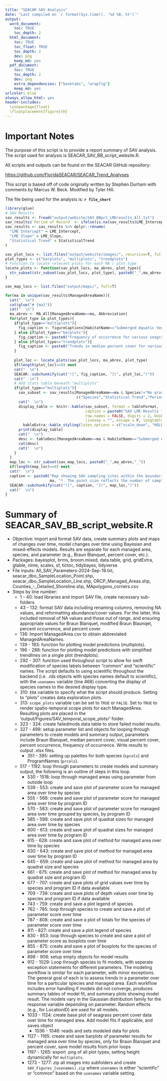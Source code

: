 ```yaml
---
title: "SEACAR SAV Analysis"
date: "Last compiled on `r format(Sys.time(), '%d %B, %Y')`"
output:
  word_document:
    toc: TRUE
    toc_depth: 2
  html_document:
    toc: TRUE
    toc_float: TRUE
    toc_depth: 2
    dev: png
    keep_md: yes
  pdf_document:
    toc: TRUE
    toc_depth: 2
    dev: png
    extra_dependencies: ["booktabs", "wrapfig"]
    keep_md: yes
urlcolor: blue
always_allow_html: yes
header-includes:
  \usepackage{float}
  \floatplacement{figure}{H}
---
```


# Important Notes

The purpose of this script is to provide a report summary of SAV analysis. The script used for analysis is SEACAR_SAV_BB_script_website.R.

All scripts and outputs can be found on the SEACAR GitHub repository:

<https://github.com/FloridaSEACAR/SEACAR_Trend_Analyses>

This script is based off of code originally written by Stephen Durham with comments by Marcus W. Beck. Modified by Tyler Hill.

The file being used for the analysis is: **`r file_short`**

```r
library(glue)
# SAV Results
sav_results <- fread("output/website/SAV_BBpct_LMEresults_All.txt")
sav_results$`Period of Record` <- ifelse(is.na(sav_results$LME_Intercept), NA, paste0(sav_results$EarliestYear, " - ", sav_results$LatestYear))
sav_results <- sav_results %>% dplyr::rename(
  "LME Intercept" = LME_Intercept,
  "LME Slope" = LME_Slope,
  "Statistical Trend" = StatisticalTrend
)

sav_plot_locs <- list.files("output/website/images/", recursive=T, full=T)
plot_types <- c("barplots", "multiplots", "trendplots")
# Function to locate relevant plots for each MA / plot_type
locate_plots <- function(sav_plot_locs, ma_abrev, plot_type){
  str_subset(str_subset(sav_plot_locs, plot_type), paste0("_",ma_abrev,"_"))
}

sav_map_locs <- list.files("output/maps/", full=T)

for(ma in unique(sav_results$ManagedAreaName)){
  cat("  \n")
  cat(glue("# {ma}"))
  cat("  \n")
  ma_abrev <- MA_All[ManagedAreaName==ma, Abbreviation]
  for(plot_type in plot_types){
    if(plot_type=="multiplots"){
      fig_caption <- figureCaptions[HabitatName=="Submerged Aquatic Vegetation" & IndicatorName=="Percent Cover", FigureCaptions]
    } else if(plot_type=="barplots"){
      fig_caption <- paste0("Frequency of occurrence for various seagrass species in ", ma)
    } else if(plot_type=="trendplots"){
      fig_caption <- paste0("Trends in median percent cover for various seagrass species in ", ma, " - simplified")
    }
    
    plot_loc <- locate_plots(sav_plot_locs, ma_abrev, plot_type)
    if(length(plot_loc)==0) next
    cat("  \n")
    SEACAR::subchunkify(cat("![", fig_caption, "](", plot_loc,")"))
    cat("  \n")
    # Add stats table beneath "multiplots"
    if(plot_type=="multiplots"){
      sav_subset <- sav_results[ManagedAreaName==ma & Species!="No grass in quadrat", 
                                c("Species","Statistical Trend","Period of Record","LME Intercept","LME Slope","p")]
      cat("  \n")
      display_table <- knitr::kable(sav_subset, format = tableFormat,
                                    caption = paste0("SAV LME Results for ", ma),
                                    row.names = FALSE, digits = 2, booktabs = T,
                                    linesep = "", escape = F, longtable = F) %>%
        kableExtra::kable_styling(latex_options = c("scale_down", "HOLD_position"))
      print(display_table)
      cat("  \n")
      desc <- tableDesc[ManagedAreaName==ma & HabitatName=="Submerged Aquatic Vegetation", get(descriptionColumn)]
      cat(desc)
      cat("  \n")
    }
  }
  map_loc <- str_subset(sav_map_locs, paste0("_",ma_abrev,"_"))
  if(length(map_loc)==0) next
  cat("  \n")
  caption <- paste0("Map showing SAV sampling sites within the boundaries of *", 
                    ma, "*. The point size reflects the number of samples at a given sampling site.  \n")
  SEACAR::subchunkify(cat("![", caption, "](", map_loc,")"))
  cat("  \n")
}
```

# Summary of SEACAR_SAV_BB_script_website.R

-   Objective: Import and format SAV data, create summary plots and maps of changes over time, model changes over time using Bayesian and mixed-effects models. Results are separate for each managed area, species, and parameter (e.g., Braun Blanquet, percent cover, etc.).
-   Packages: bayesplot, brms, broom.mixed, data.table, grid, gridExtra, gtable, nlme, scales, sf, tictoc, tidybayes, tidyverse
-   File inputs: All_SAV_Parameters-2024-Sep-19.txt, seacar_dbo_SampleLocation_Point.shp, seacar_dbo_SampleLocation_Line.shp, ORCP_Managed_Areas.shp, Counties\_-\_Detailed_Shoreline.shp, MApolygons_corners.csv
-   Steps by line number:
    -   1 - 40: load libraries and import SAV file, create necessary sub-folders.
    -   43 - 132: format SAV data including renaming columns, removing NA values, and reformatting abundance/cover values. For the latter, this included removal of NA values and those out of range, and ensuring appropriate values for Braun Blanquet, modified Braun Blaunqet, percent occurrence, and percent cover.
    -   136: Import ManagedArea.csv to obtain abbreviated ManagedAreaNames.
    -   139 - 193: function for plotting model predictions (multiplots).
    -   196 - 288: function for plotting model predictions with simplified trendlines on a single plot (trendplots).
    -   292 - 307: function used throughout script to allow for swift modification of species labels between "common" and "scientific" names. The script defaults to using scientific throughout the backend (i.e. .rds objects with species names default to scientific), with the `usenames` variable (line 468) converting the display of species names to the desired display type.
    -   310: `EDA` variable to specify what the script should produce. Setting to "plots" creates data exploration plots.
    -   313: `scope_plots` variable can be set to `TRUE` or `FALSE`. Set to `TRUE` to render spatio-temporal scope plots for each ManagedArea. Resulting plots are placed in the 'output/Figures/SAV_temporal_scope_plots/' folder.
    -   323 - 324: create failedmods data table to store failed model results.
    -   327 - 499: setup parameter list and objects for looping through parameters to create models and summary output, parameters include Braun Blanquet, median percent cover, visual percent cover, percent occurrence, frequency of occurrence. Write results to output .xlsx files.
        -   351 - 395: setting up palettes for both species (`spcols`) and ProgramNames (`prcols`).
    -   517 - 1192: loop through parameters to create models and summary output, the following is an outline of steps in this loop.
        -   530 - 1518: loop through managed areas using parameter from outside loop
        -   539 - 553: create and save plot of parameter score for managed area over time by species
        -   555 - 568: create and save plot of parameter score for managed area over time by program ID
        -   570 - 583: create and save plot of parameter score for managed area over time grouped by species, by program ID
        -   585 - 598: create and save plot of quadrat sizes for managed area over time by species
        -   600 - 613: create and save plot of quadrat sizes for managed area over time by program ID
        -   615 - 628: create and save plot of method for managed area over time by species
        -   630 - 643: create and save plot of method for managed area over time by program ID
        -   645 - 659: create and save plot of method for managed area by quadrat size and species
        -   661 - 675: create and save plot of method for managed area by quadrat size and program ID
        -   677 - 707: create and save plots of grid values over time by species and program ID if data available
        -   709 - 739: create and save plots of depth values over time by species and program ID if data available
        -   743 - 759: create and save a plot legend of species
        -   762 - 785: loop through species to create and save a plot of parameter score over time
        -   787 - 808: create and save a plot of totals for the species of parameter score over time
        -   811 - 827: create and save a plot legend of species
        -   830 - 853: loop through species to create and save a plot of parameter score as boxplots over time
        -   855 - 875: create and save a plot of boxplots for the species of parameter score over time
        -   898 - 908: setup empty objects for model results
        -   912 - 1029: Loop through species to fit models, with separate exception statements for different parameters. The modeling workflow is similar for each parameter, with minor exceptions. The general goal of each is to assess trends in a parameter over time for a particular species and managed area. Each workflow includes error handling if models did not converge, produces summary tables of model fit, and summary plots showing model result. The models vary in the Gaussian distribution family for the response variable depending on parameter. Random effects (e.g., for LocationID) are used for all models.
        -   1033 - 1124: create base plot of seagrass percent cover data over time for managed area. Add model fits if applicable, and saves object
            -   1036 - 1046: reads and sets modeled data for plots
        -   1127 - 1185: create and save barplots of parameter results for managed area over time by species, only for Braun Blanquet and percent cover, save model results from prior loops
        -   1197 - 1265: export .png of all plot types, setting height dynamically for `multiplots`.
        -   1273 - 1277: zip all images into subfolders and create `SAV_Figures_[usenames].zip` where `usenames` is either "scientific" or "common" based on the `usenames` variable setting.
